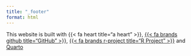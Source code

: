 ```yaml
---
title: "_footer"
format: html
---
```


This website is built with {{< fa heart title="a heart" >}},
[{{< fa brands github title="GitHub" >}}](https://github.com/rymooney/rymooney.github.io){target=_blank},
[{{< fa brands r-project title="R Project" >}}](https://www.r-project.org/about.html){target=_blank}
and [Quarto](https://quarto.org/){target=_blank}
